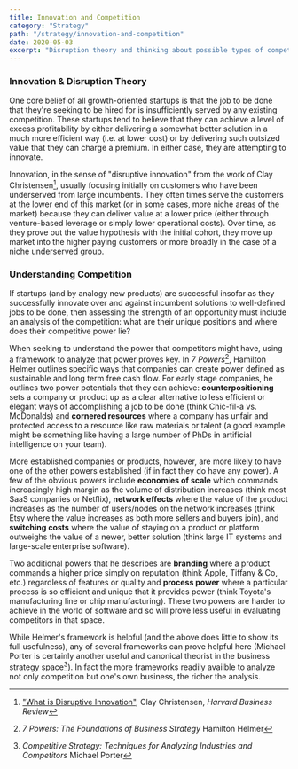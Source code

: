 ```yaml
---
title: Innovation and Competition
category: "Strategy"
path: "/strategy/innovation-and-competition"
date: 2020-05-03
excerpt: "Disruption theory and thinking about possible types of competitive power."
---
```



### Innovation & Disruption Theory
One core belief of all growth-oriented startups is that the job to be done that they're seeking to be hired for is insufficiently served by any existing competition. These startups tend to believe that they can achieve a level of excess profitability by either delivering a somewhat better solution in a much more efficient way (i.e. at lower cost) or by delivering such outsized value that they can charge a premium. In either case, they are attempting to innovate.  

Innovation, in the sense of "disruptive innovation" from the work of Clay Christensen[^1], usually focusing initially on customers who have been underserved from large incumbents. They often times serve the customers at the lower end of this market (or in some cases, more niche areas of the market) because they can deliver value at a lower price (either through venture-based leverage or simply lower operational costs). Over time, as they prove out the value hypothesis with the initial cohort, they move up market into the higher paying customers or more broadly in the case of a niche underserved group. 

### Understanding Competition
If startups (and by analogy new products) are successful insofar as they successfully innovate over and against incumbent solutions to well-defined jobs to be done, then assessing the strength of an opportunity must include an analysis of the competition: what are their unique positions and where does their competitive power lie? 

When seeking to understand the power that competitors might have, using a framework to analyze that power proves key. In _7 Powers_[^2], Hamilton Helmer outlines specific ways that companies can create power defined as sustainable and long term free cash flow. For early stage companies, he outlines two power potentials that they can achieve: **counterpositioning** sets a company or product up as a clear alternative to less efficient or elegant ways of accomplishing a job to be done (think Chic-fil-a vs. McDonalds) and **cornered resources** where a company has unfair and protected access to a resource like raw materials or talent (a good example might be something like having a large number of PhDs in artificial intelligence on your team). 

More established companies or products, however, are more likely to have one of the other powers established (if in fact they do have any power). A few of the obvious powers include **economies of scale** which commands increasingly high margin as the volume of distribution increases (think most SaaS companies or Netflix), **network effects** where the value of the product increases as the number of users/nodes on the network increases (think Etsy where the value increases as both more sellers and buyers join), and **switching costs** where the value of staying on a product or platform outweighs the value of a newer, better solution (think large IT systems and large-scale enterprise software).

Two additional powers that he describes are **branding** where a product commands a higher price simply on reputation (think Apple, Tiffany & Co, etc.) regardless of features or quality and **process power** where a particular process is so efficient and unique that it provides power (think Toyota's manufacturing line or chip manufacturing). These two powers are harder to achieve in the world of software and so will prove less useful in evaluating competitors in that space.

While Helmer's framework is helpful (and the above does little to show its full usefulness), any of several frameworks can prove helpful here (Michael Porter is certainly another useful and canonical theorist in the business strategy space[^3]). In fact the more frameworks readily availble to analyze not only competition but one's own business, the richer the analysis. 


[^1]: ["What is Disruptive Innovation"](https://hbr.org/2015/12/what-is-disruptive-innovation), Clay Christensen, *Harvard Business Review*
[^2]: *7 Powers: The Foundations of Business Strategy* Hamilton Helmer
[^3]: *Competitive Strategy: Techniques for Analyzing Industries and Competitors* Michael Porter
